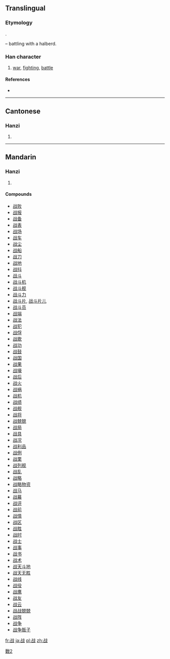 {{also|戰|戦}}
==Translingual==
{{ja-forms|[[戦]]|战|[[戰]]}}
===Etymology===
{{Han simp|戰|f=單|t=占}}.

{{Han compound|単|戈|t2=halberd|ls=psc|c1=p|c2=s}} – battling with a halberd.

===Han character===
{{Han char|rn=62|rad=戈|as=05|sn=9|four=|canj=卜口戈 (YRI)}}

# [[war]], [[fight]]ing, [[battle]]

====References====
* {{Han ref|kx=0412.291|dkj=11582|dj=0755.140|hdz=21403.140|uh=6218|ud=25112}}

----

==Cantonese==

===Hanzi===
{{yue-hanzi|jyut=zin3|y=jin3|tra=戰}}

# {{defn|lang=yue|sort=戈05}}

----

==Mandarin==

===Hanzi===
{{cmn-hanzi|tra=戰|pin=[[zhàn]] ([[zhan4]]), [[zé]] ([[ze2]])|wg=tse<sup>2</sup>, chan<sup>4</sup>}}

# {{defn|lang=cmn|sort=戈05}}

====Compounds====
* [[战败]]
* [[战报]]
* [[战备]]
* [[战表]]
* [[战场]]
* [[战车]]
* [[战尘]]
* [[战船]]
* [[战刀]]
* [[战地]]
* [[战抖]]
* [[战斗]]
* [[战斗机]]
* [[战斗舰]]
* [[战斗力]]
* [[战斗片]], [[战斗片儿]]
* [[战斗员]]
* [[战端]]
* [[战法]]
* [[战犯]]
* [[战俘]]
* [[战歌]]
* [[战功]]
* [[战鼓]]
* [[战国]]
* [[战果]]
* [[战壕]]
* [[战后]]
* [[战火]]
* [[战祸]]
* [[战机]]
* [[战绩]]
* [[战舰]]
* [[战将]]
* [[战兢兢]]
* [[战局]]
* [[战具]]
* [[战况]]
* [[战利品]]
* [[战例]]
* [[战栗]]
* [[战列舰]]
* [[战乱]]
* [[战略]]
* [[战略物资]]
* [[战马]]
* [[战幕]]
* [[战评]]
* [[战前]]
* [[战情]]
* [[战区]]
* [[战胜]]
* [[战时]]
* [[战士]]
* [[战事]]
* [[战书]]
* [[战术]]
* [[战天斗地]]
* [[战天无胜]]
* [[战线]]
* [[战役]]
* [[战鹰]]
* [[战友]]
* [[战云]]
* [[战战兢兢]]
* [[战阵]]
* [[战争]]
* [[战争贩子]]

[[Category:CJKV characters simplified differently in Japan and China|戰2]]

[[fr:战]]
[[ja:战]]
[[pl:战]]
[[zh:战]]